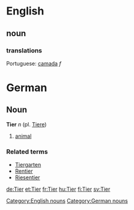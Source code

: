 =English=
==noun==
===translations===
Portuguese: [[camada]] ''f''

[[Category:English nouns]]

=German=
==Noun==
'''Tier''' ''n'' (pl. [[Tiere]])

# [[animal]]

===Related terms===
*[[Tiergarten]]
*[[Rentier]]
*[[Riesentier]]

[[Category:German nouns]]

[[de:Tier]]
[[et:Tier]]
[[fr:Tier]]
[[hu:Tier]]
[[fi:Tier]]
[[sv:Tier]]